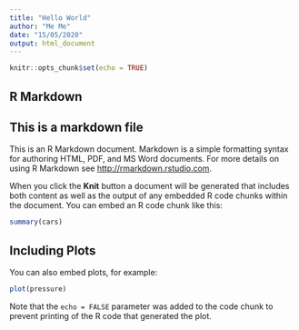 ```yaml
---
title: "Hello World"
author: "Me Me"
date: "15/05/2020"
output: html_document
---
```


```r
knitr::opts_chunk$set(echo = TRUE)
```

## R Markdown
## This is a markdown file

This is an R Markdown document. Markdown is a simple formatting syntax for authoring HTML, PDF, and MS Word documents. For more details on using R Markdown see <http://rmarkdown.rstudio.com>.

When you click the **Knit** button a document will be generated that includes both content as well as the output of any embedded R code chunks within the document. You can embed an R code chunk like this:

```r
summary(cars)
```

## Including Plots

You can also embed plots, for example:

```r
plot(pressure)
```

Note that the `echo = FALSE` parameter was added to the code chunk to prevent printing of the R code that generated the plot.
